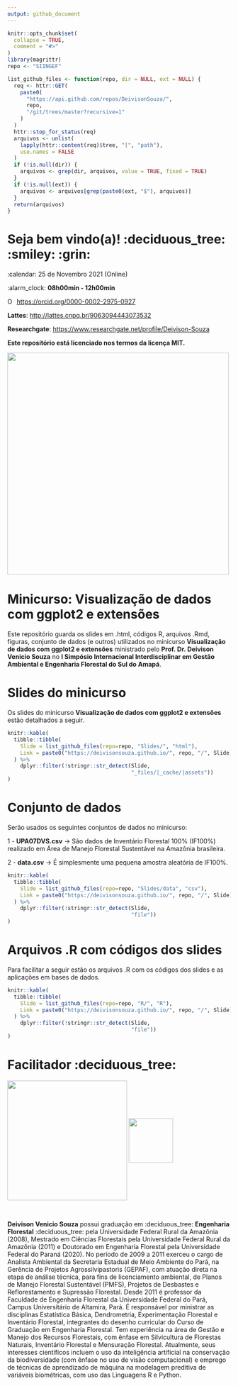 ```yaml
---
output: github_document
---
```


<!-- README.md is generated from README.Rmd. Please edit that file. -->

<!-- badges: start -->
<!-- badges: end -->

```r
knitr::opts_chunk$set(
  collapse = TRUE,
  comment = "#>"
)
library(magrittr)
repo <- "SIINGEF"
```

<!-- Emprestei a função list_github_files() da Curso-R. (https://github.com/curso-r). A ideia desse readme emprestei da Curso-R. Achei excelente!-->

```r
list_github_files <- function(repo, dir = NULL, ext = NULL) {
  req <- httr::GET(
    paste0(
      "https://api.github.com/repos/DeivisonSouza/",
      repo,
      "/git/trees/master?recursive=1"
    )
  )
  httr::stop_for_status(req)
  arquivos <- unlist(
    lapply(httr::content(req)$tree, "[", "path"),
    use.names = FALSE
  )
  if (!is.null(dir)) {
    arquivos <- grep(dir, arquivos, value = TRUE, fixed = TRUE)
  }
  if (!is.null(ext)) {
    arquivos <- arquivos[grep(paste0(ext, "$"), arquivos)]
  }
  return(arquivos)
}
```

# Seja bem vindo(a)! :deciduous_tree: :smiley: :grin:

:calendar: 25 de Novembro 2021 (Online)

:alarm_clock: **08h00min - 12h00min**

<div itemscope itemtype="https://schema.org/Person"><a itemprop="sameAs" content="https://orcid.org/0000-0002-2975-0927" href="https://orcid.org/0000-0002-2975-0927" target="orcid.widget" rel="me noopener noreferrer" style="vertical-align:top;"><img src="https://orcid.org/sites/default/files/images/orcid_16x16.png" style="width:1em;margin-right:.5em;" alt="ORCID iD icon">https://orcid.org/0000-0002-2975-0927</a></div>

**Lattes**: [http://lattes.cnpq.br/9063094443073532](http://lattes.cnpq.br/9063094443073532)

**Researchgate**: [https://www.researchgate.net/profile/Deivison-Souza](https://www.researchgate.net/profile/Deivison-Souza)

**Este repositório está licenciado nos termos da licença MIT.**

<div>
  <img src="Slides/fig/slide-title/SIINGEF.jpg" width="500" align="middle" class="center">
<div>

# Minicurso: Visualização de dados com ggplot2 e extensões

Este repositório guarda os slides em .html, códigos R, arquivos .Rmd, figuras, conjunto de dados (e outros) utilizados no minicurso **Visualização de dados com ggplot2 e extensões** ministrado pelo **Prof. Dr. Deivison Venicio Souza** no **I Simpósio Internacional Interdisciplinar em Gestão Ambiental e Engenharia Florestal do Sul do Amapá**.

# Slides do minicurso

Os slides do minicurso **Visualização de dados com ggplot2 e extensões** estão detalhados a seguir.

```r
knitr::kable(
  tibble::tibble(
    Slide = list_github_files(repo=repo, "Slides/", "html"),
    Link = paste0("https://deivisonsouza.github.io/", repo, "/", Slide)
  ) %>% 
    dplyr::filter(!stringr::str_detect(Slide,
                                       "_files/|_cache/|assets"))
)
```

# Conjunto de dados

Serão usados os seguintes conjuntos de dados no minicurso:

1 - **UPA07DVS.csv** $\rightarrow$ São dados de Inventário Florestal 100% (IF100%) realizado em Área de Manejo Florestal Sustentável na Amazônia brasileira.

2 - **data.csv** $\rightarrow$ É simplesmente uma pequena amostra aleatória de IF100%.

```r
knitr::kable(
  tibble::tibble(
    Slide = list_github_files(repo=repo, "Slides/data", "csv"),
    Link = paste0("https://deivisonsouza.github.io/", repo, "/", Slide)
  ) %>% 
    dplyr::filter(!stringr::str_detect(Slide,
                                       "file"))
)
```

# Arquivos .R com códigos dos slides

Para facilitar a seguir estão os arquivos .R com os códigos dos slides e as aplicações em bases de dados.

```r
knitr::kable(
  tibble::tibble(
    Slide = list_github_files(repo=repo, "R/", "R"),
    Link = paste0("https://deivisonsouza.github.io/", repo, "/", Slide)
  ) %>% 
    dplyr::filter(!stringr::str_detect(Slide,
                                       "file"))
)
```

# Facilitador :deciduous_tree:
<div>
  <img src="Slides/fig/slide-title/ufpa2.png" width="270" align="middle" class="center">
  <img src="Slides/fig/slide-title/forest.png" width="100" align="middle" class="center">
<div>
<br>

**Deivison Venicio Souza** possui graduação em :deciduous_tree: **Engenharia Florestal** :deciduous_tree: pela Universidade Federal Rural da Amazônia (2008), Mestrado em Ciências Florestais pela Universidade Federal Rural da Amazônia (2011) e Doutorado em Engenharia Florestal pela Universidade Federal do Paraná (2020). No período de 2009 a 2011 exerceu o cargo de Analista Ambiental da Secretaria Estadual de Meio Ambiente do Pará, na Gerência de Projetos Agrossilvipastoris (GEPAF), com atuação direta na etapa de análise técnica, para fins de licenciamento ambiental, de Planos de Manejo Florestal Sustentável (PMFS), Projetos de Desbastes e Reflorestamento e Supressão Florestal. Desde 2011 é professor da Faculdade de Engenharia Florestal da Universidade Federal do Pará, Campus Universitário de Altamira, Pará. É responsável por ministrar as disciplinas Estatística Básica, Dendrometria, Experimentação Florestal e Inventário Florestal, integrantes do desenho curricular do Curso de Graduação em Engenharia Florestal. Tem experiência na área de Gestão e Manejo dos Recursos Florestais, com ênfase em Silvicultura de Florestas Naturais, Inventário Florestal e Mensuração Florestal. Atualmente, seus interesses científicos incluem o uso da inteligência artificial na conservação da biodiversidade (com ênfase no uso de visão computacional) e emprego de técnicas de aprendizado de máquina na modelagem preditiva de variáveis biométricas, com uso das Linguagens R e Python.

